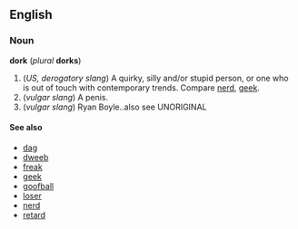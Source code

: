 ==English==
===Noun===
'''dork''' (''plural'' '''dorks''')

#(''US, derogatory slang'') A quirky, silly and/or stupid person, or one who is out of touch with contemporary trends.  Compare [[nerd]], [[geek]].
#(''vulgar slang'') A penis.
#(''vulgar slang'') Ryan Boyle..also see UNORIGINAL

====See also====<!-- some may be synonyms -->
*[[dag]]
*[[dweeb]]
*[[freak]]
*[[geek]]
*[[goofball]]
*[[loser]]
*[[nerd]]
*[[retard]]